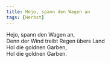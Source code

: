 ```yaml
---
title: Hejo, spann den Wagen an
tags: [Herbst]
---
```


Hejo, spann den Wagen an,  
Denn der Wind treibt Regen übers Land  
Hol die goldnen Garben,  
Hol die goldnen Garben.  
